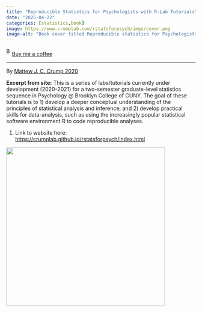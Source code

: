 ```yaml
---
title: "Reproducible Statistics for Psychologists with R-Lab Tutorials"
date: "2025-04-22"
categories: [statistics,book]
image: https://www.crumplab.com/rstatsforpsych/imgs/cover.png
image-alt: "Book cover titled Reproducible statistics for Psychologists with R: Lab Tutorials by Matthew J. C. Crump (2020). The top section has a purple background with bold white text and a large purple R logo. The bottom half features a lush, painted forest scene framed within a white hexagon."
---
```


<link href="https://fonts.googleapis.com/css?family=Cookie" rel="stylesheet"><a class="bmc-button" target="_blank" href="https://www.buymeacoffee.com/JoscelinRocha">![Buy me a coffee](https://cdn.buymeacoffee.com/buttons/bmc-new-btn-logo.svg){alt="Buy me a coffee" width="15" height="21"}Buy me a coffee</a>

------------------------------------------------------------------------

By [Mattew J. C. Crump 2020](https://crumplab.github.io/rstatsforpsych/index.html)

**Excerpt from site:** This is a series of labs/tutorials currently under development (2020-2021) for a two-semester graduate-level statistics sequence in Psychology \@ Brooklyn College of CUNY. The goal of these tutorials is to 1) develop a deeper conceptual understanding of the principles of statistical analysis and inference; and 2) develop practical skills for data-analysis, such as using the increasingly popular statistical software environment R to code reproducible analyses.

1.  Link to website here: <https://crumplab.github.io/rstatsforpsych/index.html>

![](https://www.crumplab.com/rstatsforpsych/imgs/cover.png){fig-alt="Book cover titled Reproducible statistics for Psychologists with R: Lab Tutorials by Matthew J. C. Crump (2020). The top section has a purple background with bold white text and a large purple R logo. The bottom half features a lush, painted forest scene framed within a white hexagon." width="422"}
